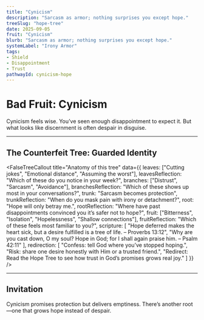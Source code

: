 ```yaml
---
title: "Cynicism"
description: "Sarcasm as armor; nothing surprises you except hope."
treeSlug: "hope-tree"
date: 2025-09-05
fruit: "Cynicism"
blurb: "Sarcasm as armor; nothing surprises you except hope."
systemLabel: "Irony Armor"
tags:
- Shield
- Disappointment
- Trust
pathwayId: cynicism-hope
---
```





# Bad Fruit: Cynicism


Cynicism feels wise. You’ve seen enough disappointment to expect it.
But what looks like discernment is often despair in disguise.


---


## The Counterfeit Tree: Guarded Identity


<FalseTreeCallout
title="Anatomy of this tree"
data={{
leaves: ["Cutting jokes", "Emotional distance", "Assuming the worst"],
leavesReflection: "Which of these do you notice in your week?",
branches: ["Distrust", "Sarcasm", "Avoidance"],
branchesReflection: "Which of these shows up most in your conversations?",
trunk: "Sarcasm becomes protection",
trunkReflection: "When do you mask pain with irony or detachment?",
root: "Hope will only betray me.",
rootReflection: "Where have past disappointments convinced you it’s safer not to hope?",
fruit: ["Bitterness", "Isolation", "Hopelessness", "Shallow connections"],
fruitReflection: "Which of these feels most familiar to you?",
scripture: [
"Hope deferred makes the heart sick, but a desire fulfilled is a tree of life. – Proverbs 13:12",
"Why are you cast down, O my soul? Hope in God; for I shall again praise him. – Psalm 42:11"
],
redirection: [
"Confess: tell God where you’ve stopped hoping.",
"Risk: share one desire honestly with Him or a trusted friend.",
"Redirect: Read the Hope Tree to see how trust in God’s promises grows real joy."
]
}}
/>


---


## Invitation


Cynicism promises protection but delivers emptiness.
There’s another root—one that grows hope instead of despair.


<CTA
variant="primary"
title="Step into the Hope Tree"
description="See how trusting God’s promises grows resilience, joy, and deep connection."
buttonText="See the Good Tree"
href="/trees/hope"
/>